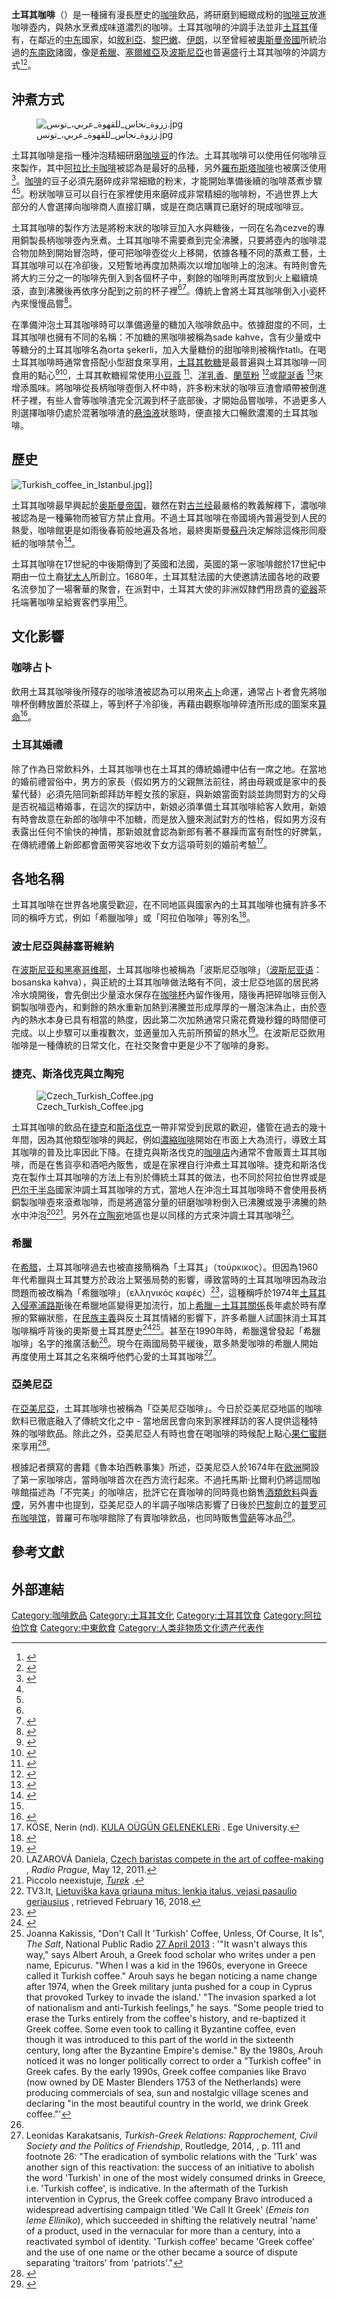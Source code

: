 {{Infobox beverage
| name         = 土耳其咖啡<br>{{lang|tr|Türk kahvesi}}
| image        = [[File:Türk_Kahvesi_-_Bakir_Cezve.jpg|150px]]
| caption      = 從銅製咖啡壺倒入咖啡杯的土耳其咖啡
| type         = [[咖啡|咖啡]]
| origin       = [[奧圖曼帝國|奧圖曼帝國]]
| region       = 
| color       = [[咖啡色|咖啡色]]
}}

'''土耳其咖啡'''（{{lang-tr|Türk kahvesi}}）是一種擁有漫長歷史的[[咖啡|咖啡]]飲品，將研磨到細緻成粉的[[咖啡豆|咖啡豆]]放進咖啡壺内，與熱水烹煮成味道濃烈的咖啡。土耳其咖啡的沖調手法並非[[土耳其|土耳其]]僅有，在鄰近的[[中东|中东]]國家，如[[敘利亞|敘利亞]]、[[黎巴嫩|黎巴嫩]]、[[伊朗|伊朗]]，以至曾經被[[奧斯曼帝國|奧斯曼帝國]]所統治過的[[东南欧|东南欧]]諸國，像是[[希臘|希臘]]、[[塞爾維亞|塞爾維亞]]及[[波斯尼亞|波斯尼亞]]也普遍盛行土耳其咖啡的沖調方式<ref>{{cite web|url=https://www.ricksteves.com/watch-read-listen/read/articles/getting-your-buzz-with-turkish-coffee|title=Getting Your Buzz with Turkish coffee|work=ricksteves.com|accessdate=19 August 2015|archive-date=2018-06-13|archive-url=https://web.archive.org/web/20180613184744/https://www.ricksteves.com/watch-read-listen/read/articles/getting-your-buzz-with-turkish-coffee|dead-url=no}}</ref><ref>{{cite web|url=http://www.bbc.com/travel/story/20140707-the-complicated-culture-of-bosnian-coffee|title=BBC - Travel - The complicated culture of Bosnian coffee|author=Brad Cohen|work=bbc.com|accessdate=19 August 2015|archive-date=2015-02-08|archive-url=https://web.archive.org/web/20150208055418/http://www.bbc.com/travel/feature/20140707-the-complicated-culture-of-bosnian-coffee|dead-url=no}}</ref>。

==沖煮方式==
[[File:ززوة_نحاس_للقهوة_عربي،_تونس.jpg|thumb]]

土耳其咖啡是指一種沖泡精細研磨[[咖啡豆|咖啡豆]]的作法。土耳其咖啡可以使用任何咖啡豆來製作，其中[[小果咖啡|阿拉比卡咖啡]]被認為是最好的品種，另外[[羅布斯塔咖啡|羅布斯塔咖啡]]也被廣泛使用<ref>{{cite web |url=http://resources.urnex.com/blog/making-turkish-coffee-with-a-turkish-barista-champion |title=Making Turkish Coffee with a Turkish Barista Champion |quote=Some supermarkets sell coffee that is pre-ground, marketed as Turkish coffee, and usually robusta. |website==Resources.urnex.com |date=22 November 2017 |author=Nisan Agca |accessdate=5 May 2018 |archive-date=2019-09-05 |archive-url=https://web.archive.org/web/20190905132703/http://resources.urnex.com/blog/making-turkish-coffee-with-a-turkish-barista-champion |dead-url=no }}</ref>。[[咖啡|咖啡]]的豆子必須先磨碎成非常細緻的粉末，才能開始準備後續的咖啡蒸煮步驟<ref name=dugan /><ref name=basan />。粉狀咖啡豆可以自行在家裡使用{{le|咖啡研磨機|Burr grinder#Coffee grinders}}來磨碎成非常精細的咖啡粉，不過世界上大部分的人會選擇向咖啡商人直接訂購，或是在商店購買已磨好的現成咖啡豆。

土耳其咖啡的製作方法是將粉末狀的咖啡豆加入水與糖後，一同在名為cezve的專用銅製長柄咖啡壺內烹煮。土耳其咖啡不需要煮到完全沸騰，只要將壺內的咖啡混合物加熱到開始冒泡時，便可把咖啡壺從火上移開，依據各種不同的蒸煮工藝，土耳其咖啡可以在冷卻後，又短暫地再度加熱兩次以增加咖啡上的泡沫。有時則會先將大約三分之一的咖啡先倒入到各個杯子中，剩餘的咖啡則再度放到火上繼續燒滾，直到沸騰後再依序分配到之前的杯子裡<ref name=engin /><ref name=basan>{{cite book |author-last=Basan |author-first=Ghillie |title=The Middle Eastern Kitchen |publisher=Hippocrene Books |location=New York |url=https://books.google.com/books?id=-7wnpIi3VRwC&pg=PA37 |page=37 |isbn=978-0-7818-1190-3 |access-date=2019-01-03 |archive-date=2020-10-08 |archive-url=https://web.archive.org/web/20201008201452/https://books.google.com/books?id=-7wnpIi3VRwC&pg=PA37 |dead-url=no }}</ref>。傳統上會將土耳其咖啡倒入小瓷杯內來慢慢品嘗<ref name=engin>{{Cite book| publisher = Abrams| isbn = 978-1-61312-871-8| last = Akin| first = Engin| title = Essential Turkish Cuisine| date = 2015-10-06}}</ref>。

在準備沖泡土耳其咖啡時可以準備適量的糖加入咖啡飲品中。依據甜度的不同，土耳其咖啡也擁有不同的名稱：不加糖的黑咖啡被稱為sade kahve，含有少量或中等糖分的土耳其咖啡名為orta şekerli，加入大量糖份的甜咖啡則被稱作tatlı。在喝土耳其咖啡時通常會搭配小型甜食來享用，[[土耳其軟糖|土耳其軟糖]]是最普遍與土耳其咖啡一同食用的點心<ref>{{Cite book| publisher = Fodor's Travel Publications| isbn = 978-0-307-92843-6| last1 = Inc| first1 = Fodor's Travel Publications| last2 = Hattam| first2 = Jennifer| last3 = Larson| first3 = Vanessa| last4 = Newman| first4 = Scott| title = Turkey| url = https://archive.org/details/isbn_9780307928436| date = 2012}}</ref><ref>{{cite book |author-last=Basan |author-first=Ghillie |title=Classic Turkish Cookery |publisher=I.B. Tauris |url=https://books.google.com/books?id=Xb62ZJMNVBwC&pg=PA218 |page=218 |isbn=1860640117 |access-date=2019-01-03 |archive-date=2019-08-10 |archive-url=https://web.archive.org/web/20190810225543/https://books.google.com/books?id=Xb62ZJMNVBwC&pg=PA218 |dead-url=no }}</ref>，土耳其軟糖經常使用[[小豆蔻|小豆蔻]] <ref name=dugan>{{Cite book| publisher = Ten Speed Press| isbn = 978-1-60774-118-3| last1 = Freeman| first1 = James| last2 = Freeman| first2 = Caitlin| last3 = Duggan| first3 = Tara| title = The Blue Bottle Craft of Coffee: Growing, Roasting, and Drinking, With Recipes| url = https://archive.org/details/bluebottlecrafto0000free| date = 2012-10-09}}</ref>、[[洋乳香|洋乳香]]、[[蘭莖粉|蘭莖粉]] <ref>{{cite web |url=https://londonist.com/london/food-and-drink/coffee-international-around-the-world-london |title=Where To Drink Coffees From Around The World In London |website=Londonist |date= |author=Sejal Sukhadwala |accessdate=26 October 2018 |archive-date=2020-11-12 |archive-url=https://web.archive.org/web/20201112012207/https://londonist.com/london/food-and-drink/coffee-international-around-the-world-london |dead-url=no }}</ref>或[[龍涎香|龍涎香]] <ref>{{cite web |url=http://www.theguideistanbul.com/istanbul-historic-coffeehouses/ |title=The starting point of Turkish coffee: Istanbul's historic coffeehouses |website=The Istanbul Guide |date= |author= |accessdate=26 October 2018 |archive-date=2020-10-18 |archive-url=https://web.archive.org/web/20201018170334/https://www.theguideistanbul.com/istanbul-historic-coffeehouses/ |dead-url=yes }}</ref>來增添風味。將咖啡從長柄咖啡壺倒入杯中時，許多粉末狀的咖啡豆渣會順帶被倒進杯子裡，有些人會等咖啡渣完全沉澱到杯子底部後，才開始品嘗咖啡，不過更多人則選擇咖啡仍處於混著咖啡渣的[[悬浊液|悬浊液]]狀態時，便直接大口暢飲濃濁的土耳其咖啡。

==歷史==
[[File:Turkish_coffee_in_Istanbul.jpg|thumb]]]]

土耳其咖啡最早興起於[[奥斯曼帝国|奥斯曼帝国]]，雖然在對[[古兰经|古兰经]]最嚴格的教義解釋下，濃咖啡被認為是一種藥物而被官方禁止食用。不過土耳其咖啡在帝國境內普遍受到人民的熱愛，咖啡館更是如雨後春筍般地遍及各地，最終奧斯曼[[苏丹_(称谓)|蘇丹]]決定解除這條形同廢紙的咖啡禁令<ref>{{Cite book| publisher = SAGE| isbn = 978-0-7619-2980-2| last = Gannon| first = Martin J.| title = Understanding Global Cultures: Metaphorical Journeys Through 28 Nations, Clusters of Nations, and Continents| url = https://archive.org/details/understandingglo0003gann| date = 2004}}</ref>。

土耳其咖啡在17世紀的中後期傳到了英國和法國，英國的第一家咖啡館於17世紀中期由一位土裔[[犹太人|犹太人]]所創立。1680年，土耳其駐法國的大使邀請法國各地的政要名流參加了一場奢華的聚會，在派對中，土耳其大使的非洲奴隸們用昂貴的[[瓷器|瓷器]]茶托端著咖啡呈給賓客們享用<ref name=basan />。

==文化影響==
===咖啡占卜===
飲用土耳其咖啡後所殘存的咖啡渣被認為可以用來[[占卜|占卜]]命運，通常占卜者會先將咖啡杯倒轉放置於茶碟上，等到杯子冷卻後，再藉由觀察咖啡碎渣所形成的圖案來[[算命|算命]]<ref>{{cite web|last1=Nissenbaum|first1=Dion|title=Coffee grounds brewed trouble for Israeli fortuneteller|url=http://www.mcclatchydc.com/2007/07/20/18168/coffee-grounds-brewed-trouble.html|website=McClatchyDC|accessdate=27 November 2014|date=20 July 2007|archive-url=https://web.archive.org/web/20150513065209/http://www.mcclatchydc.com/2007/07/20/18168/coffee-grounds-brewed-trouble.html|archive-date=2015-05-13|dead-url=yes}}</ref>。

===土耳其婚禮===
除了作為日常飲料外，土耳其咖啡也在土耳其的傳統婚禮中佔有一席之地。在當地的婚前禮習俗中，男方的家長（假如男方的父親無法前往，將由母親或是家中的長輩代替）必須先陪同新郎拜訪年輕女孩的家庭，與新娘當面對談並詢問對方的父母是否祝福這樁婚事，在這次的探訪中，新娘必須準備土耳其咖啡給客人飲用，新娘有時會故意在新郎的咖啡中不加糖，而是放入鹽來測試對方的性格，假如男方沒有表露出任何不愉快的神情，那新娘就會認為新郎有著不暴躁而富有耐性的好脾氣，在傳統禮儀上新郎都會面帶笑容地收下女方這項苛刻的婚前考驗<ref>KÖSE, Nerin (nd). [http://turkoloji.cu.edu.tr/HALKBILIM/nerin_kose_kula_dugun_gelenekleri.pdf KULA OÜGÜN GELENEKLERi] {{Wayback|url=http://turkoloji.cu.edu.tr/HALKBILIM/nerin_kose_kula_dugun_gelenekleri.pdf |date=20130116114821 }}. Ege University.</ref>。

==各地名稱==
土耳其咖啡在世界各地廣受歡迎，在不同地區與國家內的土耳其咖啡也擁有許多不同的稱呼方式，例如「希臘咖啡」或「阿拉伯咖啡」等別名<ref>{{cite web |url=https://ich.unesco.org/en/RL/arabic-coffee-a-symbol-of-generosity-01074?RL=01074 |title=Arabic coffee, a symbol of generosity |website=UNESCO |4= |date= |author= |accessdate=24 November 2018 |archive-date=2020-11-01 |archive-url=https://web.archive.org/web/20201101020809/https://ich.unesco.org/en/RL/arabic-coffee-a-symbol-of-generosity-01074?RL=01074 |dead-url=no }}</ref>。

===波士尼亞與赫塞哥維納===
在[[波斯尼亚和黑塞哥维那|波斯尼亚和黑塞哥维那]]，土耳其咖啡也被稱為「波斯尼亞咖啡」（[[波斯尼亚语|波斯尼亚语]]：bosanska kahva），與正統的土耳其咖啡做法略有不同，波士尼亞地區的居民將冷水燒開後，會先倒出少量滾水保存在[[咖啡杯|咖啡杯]]內留作後用，隨後再把碎咖啡豆倒入銅製咖啡壺內，和剩餘的熱水重新加熱到沸騰並形成厚厚的一層泡沫為止，由於壺內的熱水本身已具有相當的熱度，因此第二次加熱通常只需花費幾秒鐘的時間便可完成。以上步驟可以重複數次，並適量加入先前所預留的熱水<ref>{{Cite web
| last = Cohen
| first = Brad
| title = The complicated culture of Bosnian coffee
| work = BBC - Travel: Food & Drink
| accessdate = 2014-07-24
| date = 2014-07-16
| url = http://www.bbc.com/travel/feature/20140707-the-complicated-culture-of-bosnian-coffee
| archive-date = 2015-02-08
| archive-url = https://web.archive.org/web/20150208055418/http://www.bbc.com/travel/feature/20140707-the-complicated-culture-of-bosnian-coffee
| dead-url = yes
}}</ref>。在波斯尼亞飲用咖啡是一種傳統的日常文化，在社交聚會中更是少不了咖啡的身影。

===捷克、斯洛伐克與立陶宛===
[[File:Czech_Turkish_Coffee.jpg|thumb]]

土耳其咖啡的飲品在[[捷克|捷克]]和[[斯洛伐克|斯洛伐克]]一帶非常受到民眾的歡迎，儘管在過去的幾十年間，因為其他類型咖啡的興起，例如[[濃縮咖啡|濃縮咖啡]]開始在市面上大為流行，導致土耳其咖啡的普及比率因此下降。在捷克與斯洛伐克的[[咖啡店|咖啡店]]內通常不會販賣土耳其咖啡，而是在售貨亭和酒吧內販售，或是在家裡自行沖煮土耳其咖啡。捷克和斯洛伐克在製作土耳其咖啡的方法上有別於傳統土耳其的做法，也不同於阿拉伯世界或是[[巴尔干半岛|巴尔干半岛]]國家沖調土耳其咖啡的方式，當地人在沖泡土耳其咖啡時不會使用長柄銅製咖啡壺來滾煮咖啡，而是將適當分量的研磨咖啡粉倒入已沸騰或幾乎沸騰的熱水中沖泡<ref>LAZAROVÁ Daniela, [http://www.radio.cz/en/section/panorama/czech-baristas-compete-in-the-art-of-coffee-making Czech baristas compete in the art of coffee-making] {{Wayback|url=http://www.radio.cz/en/section/panorama/czech-baristas-compete-in-the-art-of-coffee-making |date=20161110130917 }}, ''Radio Prague'', May 12, 2011.</ref><ref>Piccolo neexistuje, ''[http://www.piccoloneexistuje.cz/turek Turek] {{Wayback|url=http://www.piccoloneexistuje.cz/turek |date=20191130051636 }}''.</ref>。另外在[[立陶宛|立陶宛]]地區也是以同樣的方式來沖調土耳其咖啡<ref>TV3.lt, [https://www.tv3.lt/naujiena/721137/lietuviska-kava-griauna-mitus-lenkia-italus-vejasi-pasaulio-geriausius Lietuviška kava griauna mitus: lenkia italus, vejasi pasaulio geriausius] {{Wayback|url=https://www.tv3.lt/naujiena/721137/lietuviska-kava-griauna-mitus-lenkia-italus-vejasi-pasaulio-geriausius |date=20190412065121 }}, retrieved February 16, 2018.</ref>。

===希臘===
在[[希腊|希腊]]，土耳其咖啡過去也被直接簡稱為「土耳其」（τούρκικος）。但因為1960年代希臘與土耳其雙方於政治上緊張局勢的影響，導致當時的土耳其咖啡因為政治問題而被改稱為「希臘咖啡」（ελληνικός καφές）<ref>{{cite book |author-link=George Mikes |author-last=Mikes |author-first=George |title=Eureka!: Rummaging in Greece |year=1965 |url=https://books.google.com/books?id=06UVAQAAMAAJ&q=%22Greek+coffee%22 |page=29 |quote=Their chauvinism may sometimes take you a little aback. Now that they are quarrelling with the Turks over Cyprus, Turkish coffee has been renamed Greek coffee; ... |publisher= |location= |access-date=2019-01-03 |archive-date=2019-08-10 |archive-url=https://web.archive.org/web/20190810203447/https://books.google.com/books?id=06UVAQAAMAAJ&q=%22Greek+coffee%22 |dead-url=no }}</ref>，這種稱呼於1974年[[土耳其入侵塞浦路斯|土耳其入侵塞浦路斯]]後在希臘地區變得更加流行，加上[[希臘－土耳其關係|希臘－土耳其關係]]長年處於時有摩擦的緊繃狀態，在[[民族主義|民族主義]]與反土耳其情緒的影響下，許多希臘人試圖抹消土耳其咖啡稱呼背後的奧斯曼土耳其歷史<ref>{{cite book |author-link=Robert Browning (Byzantinist) |author-first=Robert |author-last=Browning |title=Medieval and Modern Greek |year=1983 |isbn=0-521-29978-0 |page=16 |publisher= |location= }}</ref><ref name="kakissis">Joanna Kakissis, "Don't Call It 'Turkish' Coffee, Unless, Of Course, It Is", ''The Salt'', National Public Radio [https://www.npr.org/sections/thesalt/2013/04/27/179270924/dont-call-it-turkish-coffee-unless-of-course-it-is 27 April 2013] {{Wayback|url=https://www.npr.org/sections/thesalt/2013/04/27/179270924/dont-call-it-turkish-coffee-unless-of-course-it-is |date=20201028041006 }}: '"It wasn't always this way," says Albert Arouh, a Greek food scholar who writes under a pen name, Epicurus. "When I was a kid in the 1960s, everyone in Greece called it Turkish coffee." Arouh says he began noticing a name change after 1974, when the Greek military junta pushed for a coup in Cyprus that provoked Turkey to invade the island.' "The invasion sparked a lot of nationalism and anti-Turkish feelings," he says. "Some people tried to erase the Turks entirely from the coffee's history, and re-baptized it Greek coffee. Some even took to calling it Byzantine coffee, even though it was introduced to this part of the world in the sixteenth century, long after the Byzantine Empire's demise." By the 1980s, Arouh noticed it was no longer politically correct to order a "Turkish coffee" in Greek cafes. By the early 1990s, Greek coffee companies like Bravo (now owned by DE Master Blenders 1753 of the Netherlands) were producing commercials of sea, sun and nostalgic village scenes and declaring "in the most beautiful country in the world, we drink Greek coffee."'</ref>。甚至在1990年時，希臘還曾發起「希臘咖啡」名字的推廣活動<ref name="kakissis"/>。現今在兩國局勢平緩後，眾多熱愛咖啡的希臘人開始再度使用土耳其之名來稱呼他們心愛的土耳其咖啡<ref name="karakatsanis">Leonidas Karakatsanis, ''Turkish-Greek Relations: Rapprochement, Civil Society and the Politics of Friendship'', Routledge, 2014, {{isbn|0415730457}}, p. 111 and footnote 26: "The eradication of symbolic relations with the 'Turk' was another sign of this reactivation: the success of an initiative to abolish the word 'Turkish' in one of the most widely consumed drinks in Greece, i.e. 'Turkish coffee', is indicative. In the aftermath of the Turkish intervention in Cyprus, the Greek coffee company Bravo introduced a widespread advertising campaign titled 'We Call It Greek' (''Emeis ton leme Elliniko''), which succeeded in shifting the relatively neutral 'name' of a product, used in the vernacular for more than a century, into a reactivated symbol of identity. 'Turkish coffee' became 'Greek coffee' and the use of one name or the other became a source of dispute separating 'traitors' from 'patriots'."</ref>。

===亞美尼亞===
在[[亞美尼亞|亞美尼亞]]，土耳其咖啡也被稱為「亞美尼亞咖啡」。今日於亞美尼亞地區的咖啡飲料已徹底融入了傳統文化之中 - 當地居民會向來到家裡拜訪的客人提供這種特殊的咖啡飲品。除此之外，亞美尼亞人有時也會在喝咖啡的時候配上點心[[果仁蜜餅|果仁蜜餅]]來享用<ref>{{Cite book| publisher = Arcadia Publishing| isbn = 978-1-4396-1884-4| last1 = Broglin| first1 = Sharon| last2 = Museum| first2 = Allen Park Historical| title = Allen Park| date = 2007-05-09| url = https://books.google.com/books?id=vI5WZeZuziEC&pg=PT121| access-date = 2019-01-03| archive-date = 2021-12-06| archive-url = https://web.archive.org/web/20211206123220/https://books.google.com/books?id=vI5WZeZuziEC&pg=PT121| dead-url = no}}</ref>。

根據記者{{le|托馬斯·比爾利|Thomas Byerley (journalist)}}撰寫的書籍《魯本珀西軼事集》所述，亞美尼亞人於1674年在[[欧洲|欧洲]]開設了第一家咖啡店，當時咖啡首次在西方流行起來。不過托馬斯·比爾利仍將這間咖啡館描述為「不完美」的咖啡店，批評它在賣咖啡的同時竟也銷售[[酒|酒類飲料]]與[[香煙|香煙]]，另外書中也提到，亞美尼亞人的半調子咖啡店影響了日後於[[巴黎|巴黎]]創立的[[普罗可布咖啡馆|普罗可布咖啡馆]]，普羅可布咖啡館除了有賣咖啡飲品，也同時販售[[雪葩|雪葩]]等冰品<ref>{{Cite book| publisher = T. Boys| last1 = Percy| first1 = Reuben| last2 = Percy| first2 = Sholto| title = The Percy Anecdotes: Conviviality| date = 1823| url = https://books.google.com/books?id=ytFCAQAAIAAJ&pg=PA27| access-date = 2019-01-03| archive-date = 2021-12-06| archive-url = https://web.archive.org/web/20211206123223/https://books.google.com/books?id=ytFCAQAAIAAJ&pg=PA27| dead-url = no}}</ref>。

==參考文獻==
{{reflist|30em}}

==外部連結==
{{Commons category|Turkish coffee|position=right}}

{{coffee}}
{{土耳其飲食}}
[[Category:咖啡飲品|Category:咖啡飲品]]
[[Category:土耳其文化|Category:土耳其文化]]
[[Category:土耳其饮食|Category:土耳其饮食]]
[[Category:阿拉伯饮食|Category:阿拉伯饮食]]
[[Category:中東飲食|Category:中東飲食]]
[[Category:人类非物质文化遗产代表作|Category:人类非物质文化遗产代表作]]